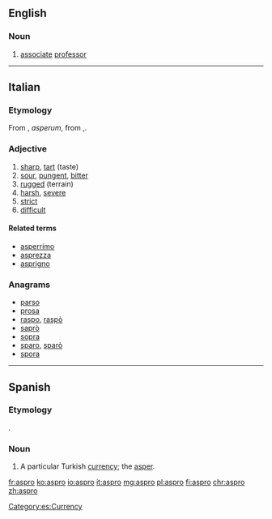 ==English==

===Noun===
{{en-noun}}

# {{label|en|Australian|informal}} [[associate]] [[professor]]

----

==Italian==

===Etymology===
From {{etyl|la|it}} {{m|la|asper}}, ''asperum'', from {{etyl|grc|it}} {{m|grc|ἄσπρον}},.

===Adjective===
{{it-adj|aspr}}

# [[sharp]], [[tart]] (taste)
# [[sour]], [[pungent]], [[bitter]]
# [[rugged]] (terrain)
# [[harsh]], [[severe]]
# [[strict]]
# [[difficult]]

====Related terms====
* [[asperrimo]]
* [[asprezza]]
* [[asprigno]]

===Anagrams===
* [[parso#Italian|parso]]
* [[prosa#Italian|prosa]]
* [[raspo#Italian|raspo]], [[raspò#Italian|raspò]]
* [[saprò#Italian|saprò]]
* [[sopra#Italian|sopra]]
* [[sparo#Italian|sparo]], [[sparò#Italian|sparò]]
* [[spora#Italian|spora]]

----

==Spanish==

===Etymology===
{{etyl|grc|es}} {{m|el|ἄσπρον}}.

===Noun===
{{es-noun|m}}

# A particular Turkish [[currency]]; the [[asper]].

[[Category:es:Currency]]

[[fr:aspro]]
[[ko:aspro]]
[[io:aspro]]
[[it:aspro]]
[[mg:aspro]]
[[pl:aspro]]
[[fi:aspro]]
[[chr:aspro]]
[[zh:aspro]]